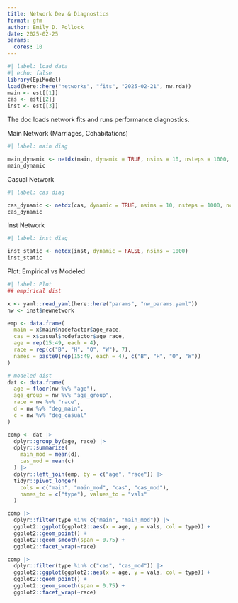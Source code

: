 ```yaml
---
title: Network Dev & Diagnostics
format: gfm
author: Emily D. Pollock
date: 2025-02-25
params:
  cores: 10
---
```


```r
#| label: load data
#| echo: false
library(EpiModel)
load(here::here("networks", "fits", "2025-02-21", nw.rda))
main <- est[[1]]
cas <- est[[2]]
inst <- est[[3]]
```


The doc loads network fits and runs performance diagnostics.

Main Network (Marriages, Cohabitations)

```r
#| label: main diag

main_dynamic <- netdx(main, dynamic = TRUE, nsims = 10, nsteps = 1000, ncores = cores)
main_dynamic
```

Casual Network

```r
#| label: cas diag

cas_dynamic <- netdx(cas, dynamic = TRUE, nsims = 10, nsteps = 1000, ncores = cores)
cas_dynamic
```

Inst Network

```r
#| label: inst diag

inst_static <- netdx(inst, dynamic = FALSE, nsims = 1000)
inst_static
```

Plot: Empirical vs Modeled

```r
#| label: Plot
## empirical dist

x <- yaml::read_yaml(here::here("params", "nw_params.yaml"))
nw <- inst$newnetwork

emp <- data.frame(
  main = x$main$nodefactor$age_race,
  cas = x$casual$nodefactor$age_race,
  age = rep(15:49, each = 4),
  race = rep(c("B", "H", "O", "W"), 7),
  names = paste0(rep(15:49, each = 4), c("B", "H", "O", "W"))
)

# modeled dist
dat <- data.frame(
  age = floor(nw %v% "age"),
  age_group = nw %v% "age_group",
  race = nw %v% "race",
  d = nw %v% "deg_main",
  c = nw %v% "deg_casual"
)

comp <- dat |>
  dplyr::group_by(age, race) |>
  dplyr::summarize(
    main_mod = mean(d),
    cas_mod = mean(c)
  ) |>
  dplyr::left_join(emp, by = c("age", "race")) |>
  tidyr::pivot_longer(
    cols = c("main", "main_mod", "cas", "cas_mod"),
    names_to = c("type"), values_to = "vals"
  )

comp |>
  dplyr::filter(type %in% c("main", "main_mod")) |>
  ggplot2::ggplot(ggplot2::aes(x = age, y = vals, col = type)) +
  ggplot2::geom_point() +
  ggplot2::geom_smooth(span = 0.75) +
  ggplot2::facet_wrap(~race)

comp |>
  dplyr::filter(type %in% c("cas", "cas_mod")) |>
  ggplot2::ggplot(ggplot2::aes(x = age, y = vals, col = type)) +
  ggplot2::geom_point() +
  ggplot2::geom_smooth(span = 0.75) +
  ggplot2::facet_wrap(~race)
```
